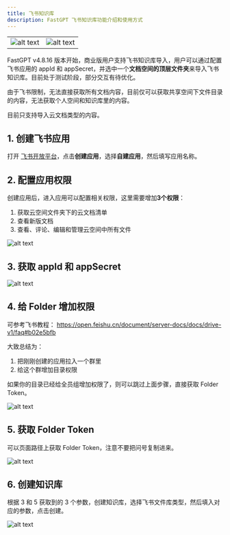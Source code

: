 ```yaml
---
title: 飞书知识库
description: FastGPT 飞书知识库功能介绍和使用方式
---
```


| | |
| --- | --- |
| ![alt text](/imgs/image-39.png) | ![alt text](/imgs/image-40.png) |

FastGPT v4.8.16 版本开始，商业版用户支持飞书知识库导入，用户可以通过配置飞书应用的 appId 和 appSecret，并选中一个**文档空间的顶层文件夹**来导入飞书知识库。目前处于测试阶段，部分交互有待优化。

由于飞书限制，无法直接获取所有文档内容，目前仅可以获取共享空间下文件目录的内容，无法获取个人空间和知识库里的内容。 

目前只支持导入云文档类型的内容。


## 1. 创建飞书应用

打开 [飞书开放平台](https://open.feishu.cn/?lang=zh-CN)，点击**创建应用**，选择**自建应用**，然后填写应用名称。

## 2. 配置应用权限

创建应用后，进入应用可以配置相关权限，这里需要增加**3个权限**：

1. 获取云空间文件夹下的云文档清单
2. 查看新版文档
3. 查看、评论、编辑和管理云空间中所有文件

![alt text](/imgs/image-41.png)

## 3. 获取 appId 和 appSecret

![alt text](/imgs/image-42.png)

## 4. 给 Folder 增加权限

可参考飞书教程： https://open.feishu.cn/document/server-docs/docs/drive-v1/faq#b02e5bfb

大致总结为：

1. 把刚刚创建的应用拉入一个群里
2. 给这个群增加目录权限

如果你的目录已经给全员组增加权限了，则可以跳过上面步骤，直接获取 Folder Token。

![alt text](/imgs/image-43.png)

## 5. 获取 Folder Token

可以页面路径上获取 Folder Token，注意不要把问号复制进来。

![alt text](/imgs/image-44.png)

## 6. 创建知识库

根据 3 和 5 获取到的 3 个参数，创建知识库，选择飞书文件库类型，然后填入对应的参数，点击创建。

![alt text](/imgs/image-39.png)
